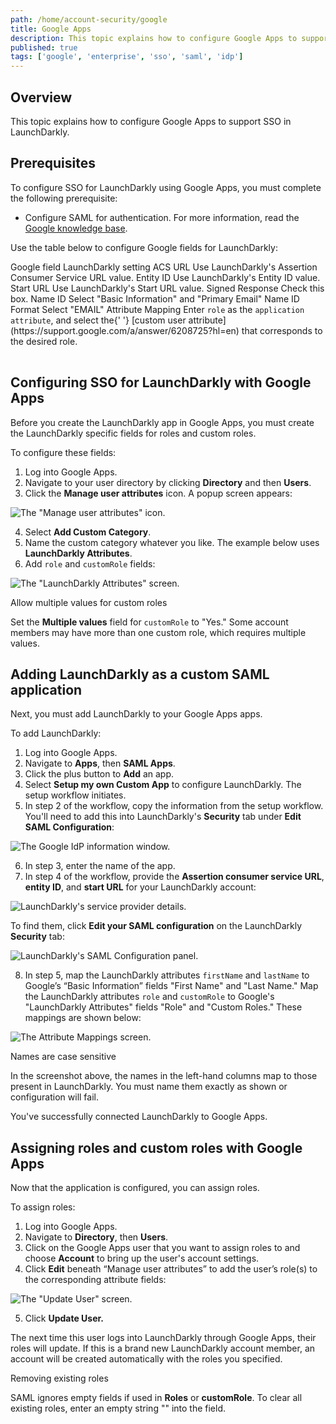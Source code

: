 ```yaml
---
path: /home/account-security/google
title: Google Apps
description: This topic explains how to configure Google Apps to support SSO in LaunchDarkly.
published: true
tags: ['google', 'enterprise', 'sso', 'saml', 'idp']
---
```


## Overview

This topic explains how to configure Google Apps to support SSO in LaunchDarkly.

## Prerequisites

To configure SSO for LaunchDarkly using Google Apps, you must complete the following prerequisite:

- Configure SAML for authentication. For more information, read the [Google knowledge base](https://support.google.com/a/answer/6087519).

Use the table below to configure Google fields for LaunchDarkly:

<Table>
  <TableHeader>
    <TableHeadCell>Google field</TableHeadCell>
    <TableHeadCell>LaunchDarkly setting</TableHeadCell>
  </TableHeader>
  <TableBody>
    <TableRow>
      <TableCell>ACS URL</TableCell>
      <TableCell>Use LaunchDarkly's Assertion Consumer Service URL value.</TableCell>
    </TableRow>
    <TableRow>
      <TableCell>Entity ID</TableCell>
      <TableCell>Use LaunchDarkly's Entity ID value.</TableCell>
    </TableRow>
    <TableRow>
      <TableCell>Start URL</TableCell>
      <TableCell>Use LaunchDarkly's Start URL value.</TableCell>
    </TableRow>
    <TableRow>
      <TableCell>Signed Response</TableCell>
      <TableCell>Check this box.</TableCell>
    </TableRow>
    <TableRow>
      <TableCell>Name ID</TableCell>
      <TableCell>Select "Basic Information" and "Primary Email"</TableCell>
    </TableRow>
    <TableRow>
      <TableCell>Name ID Format</TableCell>
      <TableCell>Select "EMAIL"</TableCell>
    </TableRow>
    <TableRow>
      <TableCell>Attribute Mapping</TableCell>
      <TableCell>
        Enter <code>role</code> as the <code>application attribute</code>, and select the{' '}
        [custom user attribute](https://support.google.com/a/answer/6208725?hl=en) that corresponds to the
        desired role.
      </TableCell>
    </TableRow>
  </TableBody>
</Table>

## Configuring SSO for LaunchDarkly with Google Apps

Before you create the LaunchDarkly app in Google Apps, you must create the LaunchDarkly specific fields for roles and custom roles.

To configure these fields:

1. Log into Google Apps.
2. Navigate to your user directory by clicking **Directory** and then **Users**.
3. Click the **Manage user attributes** icon. A popup screen appears:

![The "Manage user attributes" icon.](google-manage-user-attributes.png)


4. Select **Add Custom Category**.
5. Name the custom category whatever you like. The example below uses **LaunchDarkly Attributes**.
6. Add `role` and `customRole` fields:

![The "LaunchDarkly Attributes" screen.](google-ld-attributes.png)


<Callout intent="info">
<CalloutTitle>Allow multiple values for custom roles</CalloutTitle>
<CalloutDescription>

Set the **Multiple values** field for `customRole` to "Yes." Some account members may have more than one custom role, which requires multiple values.

</CalloutDescription>
</Callout>

## Adding LaunchDarkly as a custom SAML application

Next, you must add LaunchDarkly to your Google Apps apps.

To add LaunchDarkly:

1. Log into Google Apps.
2. Navigate to **Apps**, then **SAML Apps**.
3. Click the plus button to **Add** an app.
4. Select **Setup my own Custom App** to configure LaunchDarkly. The setup workflow initiates.
5. In step 2 of the workflow, copy the information from the setup workflow. You'll need to add this into LaunchDarkly's **Security** tab under **Edit SAML Configuration**:

![The Google IdP information window.](google-idp-info.png)

6. In step 3, enter the name of the app.
7. In step 4 of the workflow, provide the **Assertion consumer service URL**, **entity ID**, and **start URL** for your LaunchDarkly account:

![LaunchDarkly's service provider details.](google-ld-service-provider-details.png)

   To find them, click **Edit your SAML configuration** on the LaunchDarkly **Security** tab:

![LaunchDarkly's SAML Configuration panel.](settings-security-saml-config.png)


8. In step 5, map the LaunchDarkly attributes `firstName` and `lastName` to Google’s “Basic Information” fields "First Name" and "Last Name." Map the LaunchDarkly attributes `role` and `customRole` to Google's "LaunchDarkly Attributes" fields "Role" and "Custom Roles." These mappings are shown below:

![The Attribute Mappings screen.](google-attribute-mapping.png)


<Callout intent="alert">
<CalloutTitle>Names are case sensitive</CalloutTitle>
<CalloutDescription>

In the screenshot above, the names in the left-hand columns map to those present in LaunchDarkly. You must name them exactly as shown or configuration will fail.

</CalloutDescription>
</Callout>

You've successfully connected LaunchDarkly to Google Apps.

## Assigning roles and custom roles with Google Apps

Now that the application is configured, you can assign roles.

To assign roles:

1. Log into Google Apps.
2. Navigate to **Directory**, then **Users**.
3. Click on the Google Apps user that you want to assign roles to and choose **Account** to bring up the user's account settings.
4. Click **Edit** beneath “Manage user attributes” to add the user’s role(s) to the corresponding attribute fields:

![The "Update User" screen.](google-update-user.png)

5. Click **Update User.**

The next time this user logs into LaunchDarkly through Google Apps, their roles will update. If this is a brand new LaunchDarkly account member, an account will be created automatically with the roles you specified.

<Callout intent="info">
<CalloutTitle>Removing existing roles</CalloutTitle>
<CalloutDescription>

SAML ignores empty fields if used in **Roles** or **customRole**. To clear all existing roles, enter an empty string "" into the field.

</CalloutDescription>
</Callout>
